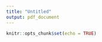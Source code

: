 ```yaml
---
title: "Untitled"
output: pdf_document
---
```


```r
knitr::opts_chunk$set(echo = TRUE)
```

## 
